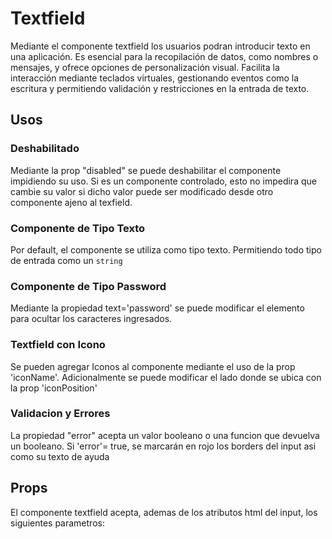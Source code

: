 

<Meta of={TextfieldStories} />

# Textfield

Mediante el componente textfield los usuarios podran introducir texto en una aplicación. 
Es esencial para la recopilación de datos, como nombres o mensajes, y ofrece opciones de personalización 
visual. 
Facilita la interacción mediante teclados virtuales, gestionando eventos como la escritura 
y permitiendo validación y restricciones en la entrada de texto.
<br />

<Primary />

## Usos

### Deshabilitado
Mediante la prop "disabled" se puede deshabilitar el componente impidiendo su uso. 
Si es un componente controlado, esto no impedira que cambie su valor si dicho valor puede ser modificado
desde otro componente ajeno al texfield.

<Story of={TextfieldStories.Disabled} />
<Source of={TextfieldStories.Disabled} />

### Componente de Tipo Texto
Por default, el componente se utiliza como tipo texto.
Permitiendo todo tipo de entrada como un `string`

<Story of={TextfieldStories.TypeText} />
<Source of={TextfieldStories.TypeText} />

### Componente de Tipo Password
Mediante la propiedad text='password' se puede modificar el elemento para ocultar los caracteres 
ingresados. 

<Story of={TextfieldStories.TypePassword} />
<Source of={TextfieldStories.TypePassword} />


### Textfield con Icono

Se pueden agregar Iconos al componente mediante el uso de la prop 'iconName'. 
Adicionalmente se puede modificar el lado donde se ubica con la prop 'iconPosition'

<Story of={TextfieldStories.WithIcon} />
<Source of={TextfieldStories.WithIcon} />

### Validacion y Errores

La propiedad "error" acepta un valor booleano o una funcion que devuelva un booleano.
Si 'error'= true, se marcarán en rojo los borders del input asi como su texto de ayuda
<Story of={TextfieldStories.ErrorInput} />
<Source of={TextfieldStories.ErrorInput} />

## Props
El componente textfield acepta, ademas de los atributos html del input, los siguientes parametros:

<ArgTypes />


